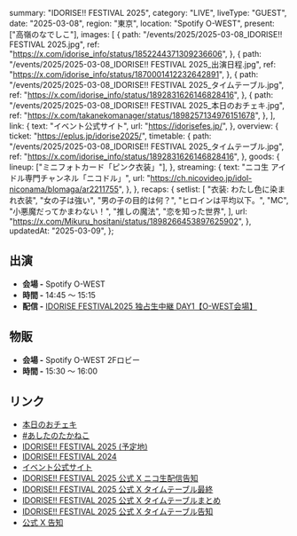   summary: "IDORISE!! FESTIVAL 2025",
  category: "LIVE",
  liveType: "GUEST",
  date: "2025-03-08",
  region: "東京",
  location: "Spotify O-WEST",
  present: ["高嶺のなでしこ"],
  images: [
    {
      path: "/events/2025/2025-03-08_IDORISE!! FESTIVAL 2025.jpg",
      ref: "https://x.com/idorise_info/status/1852244371309236606",
    },
    {
      path: "/events/2025/2025-03-08_IDORISE!! FESTIVAL 2025_出演日程.jpg",
      ref: "https://x.com/idorise_info/status/1870001412232642891",
    },
    {
      path: "/events/2025/2025-03-08_IDORISE!! FESTIVAL 2025_タイムテーブル.jpg",
      ref: "https://x.com/idorise_info/status/1892831626146828416",
    },
    {
      path: "/events/2025/2025-03-08_IDORISE!! FESTIVAL 2025_本日のおチェキ.jpg",
      ref: "https://x.com/takanekomanager/status/1898257134976151678",
    },
  ],
  link: {
    text: "イベント公式サイト",
    url: "https://idorisefes.jp/",
  },
  overview: {
    ticket: "https://eplus.jp/idorise2025/",
    timetable: {
      path: "/events/2025/2025-03-08_IDORISE!! FESTIVAL 2025_タイムテーブル.jpg",
      ref: "https://x.com/idorise_info/status/1892831626146828416",
    },
    goods: {
      lineup: ["ミニフォトカード「ピンク衣装」"],
    },
    streaming: {
      text: "ニコ生 アイドル専門チャンネル「ニコドル」",
      url: "https://ch.nicovideo.jp/idol-niconama/blomaga/ar2211755",
    },
  },
  recaps: {
    setlist: [
      "衣装: わたし色に染まれ衣装",
      "女の子は強い",
      "男の子の目的は何？",
      "ヒロインは平均以下。",
      "MC",
      "小悪魔だってかまわない！",
      "推しの魔法",
      "恋を知った世界",
    ],
    url: "https://x.com/Mikuru_hositani/status/1898266453897625902",
  },
  updatedAt: "2025-03-09",
};

## 出演

- **会場 -** Spotify O-WEST
- **時間 -** 14:45 〜 15:15
- **配信 -** [IDORISE FESTIVAL2025 独占生中継 DAY1【O-WEST会場】](https://live.nicovideo.jp/watch/lv347131303#3:42:55)

## 物販

- **会場 -** Spotify O-WEST 2Fロビー
- **時間 -** 15:30 〜 16:00

## リンク

- [本日のおチェキ](https://x.com/takanekomanager/status/1898257134976151678)
- [#あしたのたかねこ](https://x.com/takanenofficial/status/1897967984800420187)
- [IDORISE!! FESTIVAL 2025 (予定地)](https://2025.idorisefes.jp/)
- [IDORISE!! FESTIVAL 2024](https://2024.idorisefes.jp/)
- [イベント公式サイト](https://idorisefes.jp/)
- [IDORISE!! FESTIVAL 2025 公式 X ニコ生配信告知](https://x.com/idorise_info/status/1895760929419350123)
- [IDORISE!! FESTIVAL 2025 公式 X タイムテーブル最終](https://x.com/idorise_info/status/1897181772687007768)
- [IDORISE!! FESTIVAL 2025 公式 X タイムテーブルまとめ](https://x.com/idorise_info/status/1895436192189186218)
- [IDORISE!! FESTIVAL 2025 公式 X タイムテーブル告知](https://x.com/idorise_info/status/1892831626146828416)
- [公式 X 告知](https://x.com/takanenofficial/status/1852553733986828532)
